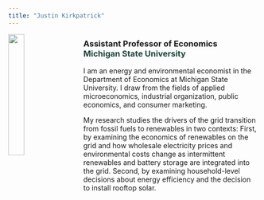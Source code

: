 ```yaml
---
title: "Justin Kirkpatrick"
---
```



<link rel="stylesheet" href="styles.css" type="text/css">

<img src="images/Justin.jpg" style="width:25%; border:0px solid; margin-right: 25px" align="left">

<h3>Assistant Professor of Economics
<br>
<span style="color: #18453b;">Michigan State University</span>
</h3>

I am an energy and environmental economist in the Department of Economics at Michigan State University. I draw from the fields of applied microeconomics, industrial organization, public economics, and consumer marketing.<br>

My research studies the drivers of the grid transition from fossil fuels to renewables in two contexts: First, by examining the economics of renewables on the grid and how wholesale electricity prices and environmental costs change as intermittent renewables and battery storage are integrated into the grid. Second, by examining household-level decisions about energy efficiency and the decision to install rooftop solar.



<!--- https://web.archive.org/web/20190201213203/https://sites.duke.edu/ajustinkirkpatrick/ -->
